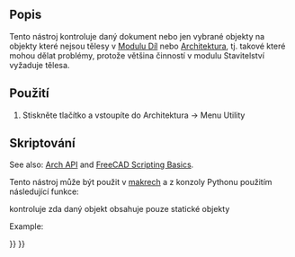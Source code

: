 <languages/>

{{Docnav
|[[Arch_MergeWalls|MergeWalls]]
|[[Arch_ToggleIfcBrepFlag|ToggleIfcBrepFlag]]
|[[BIM_Workbench|BIM]]
|IconL=Arch_MergeWalls.svg
|IconR=Arch_ToggleIfcBrepFlag.svg
|IconC=Workbench_BIM.svg
}}

<div class="mw-translate-fuzzy">
{{GuiCommand/cs|Name=Arch Check|Name/cs=Arch Check|Workbenches=[[Arch_Workbench/cs|Arch]]|MenuLocation=Arch → Utilities → Check|SeeAlso=[[Arch CloseHoles/cs|Arch CloseHoles]]}}
</div>

<span id="Description"></span>
==Popis==

<div class="mw-translate-fuzzy">
Tento nástroj kontroluje daný dokument nebo jen vybrané objekty na objekty které nejsou tělesy v [[Part Workbench|Modulu Díl]] nebo [[Arch Workbench|Architektura]], tj. takové které mohou dělat problémy, protože většina činností v modulu Stavitelství vyžaduje tělesa.
</div>

<span id="Usage"></span>
<div class="mw-translate-fuzzy">
==Použití==
</div>

<div class="mw-translate-fuzzy">
# Stiskněte tlačítko {{KEY|[[Image:Arch Check.png|16px]] '''Kontrola'''}} a vstoupíte do Architektura → Menu Utility
</div>

<span id="Scripting"></span>
<div class="mw-translate-fuzzy">
==Skriptování==
</div>

See also: [[Arch_API|Arch API]] and [[FreeCAD_Scripting_Basics|FreeCAD Scripting Basics]].

<div class="mw-translate-fuzzy">
Tento nástroj může být použit v [[macros|makrech]] a z konzoly Pythonu použitím následující funkce:
</div>
{{Code|code=
list_bad = check(objectslist, includehidden=False)
}}

<div class="mw-translate-fuzzy">
kontroluje zda daný objekt obsahuje pouze statické objekty
</div>

Example:

{{Code|code=
import FreeCAD, Draft, Arch

p1 = FreeCAD.Vector(0, 0, 0)
p2 = FreeCAD.Vector(2000, 0, 0)
baseline = Draft.makeLine(p1, p2)
Wall1 = Arch.makeWall(baseline, length=None, width=150, height=2000)
FreeCAD.ActiveDocument.recompute()

Wall2 = Arch.makeWall(None, length=2000, width=200, height=1000)
FreeCAD.ActiveDocument.recompute()

Circle = Draft.makeCircle(450)
Wire = Draft.makeWire([FreeCAD.Vector(1000, 0, 0), FreeCAD.Vector(1500, 1000, 0), FreeCAD.Vector(2500, -1000, 0)])

list_bad = Arch.check([Wall1, Wall2, Circle, Wire], includehidden=True)
print(list_bad)
}}


{{Docnav
|[[Arch_MergeWalls|MergeWalls]]
|[[Arch_ToggleIfcBrepFlag|ToggleIfcBrepFlag]]
|[[BIM_Workbench|BIM]]
|IconL=Arch_MergeWalls.svg
|IconR=Arch_ToggleIfcBrepFlag.svg
|IconC=Workbench_BIM.svg
}}

{{BIM_Tools_navi{{#translation:}}}}
{{Userdocnavi{{#translation:}}}}